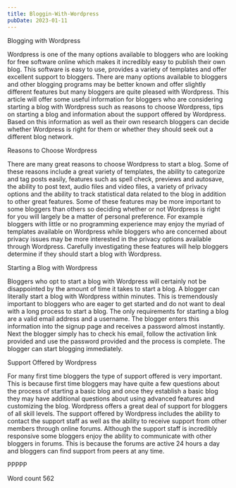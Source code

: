 ```yaml
---
title: Bloggin-With-Wordpress
pubDate: 2023-01-11
---
```


Blogging with Wordpress

Wordpress is one of the many options available to bloggers who are looking for free software online which makes it incredibly easy to publish their own blog. This software is easy to use, provides a variety of templates and offer excellent support to bloggers. There are many options available to bloggers and other blogging programs may be better known and offer slightly different features but many bloggers are quite pleased with Wordpress. This article will offer some useful information for bloggers who are considering starting a blog with Wordpress such as reasons to choose Wordpress, tips on starting a blog and information about the support offered by Wordpress. Based on this information as well as their own research bloggers can decide whether Wordpress is right for them or whether they should seek out a different blog network. 

Reasons to Choose Wordpress

There are many great reasons to choose Wordpress to start a blog. Some of these reasons include a great variety of templates, the ability to categorize and tag posts easily, features such as spell check, previews and autosave, the ability to post text, audio files and video files, a variety of privacy options and the ability to track statistical data related to the blog in addition to other great features. Some of these features may be more important to some bloggers than others so deciding whether or not Wordpress is right for you will largely be a matter of personal preference. For example bloggers with little or no programming experience may enjoy the myriad of templates available on Wordpress while bloggers who are concerned about privacy issues may be more interested in the privacy options available through Wordpress. Carefully investigating these features will help bloggers determine if they should start a blog with Wordpress. 

Starting a Blog with Wordpress

Bloggers who opt to start a blog with Wordpress will certainly not be disappointed by the amount of time it takes to start a blog. A blogger can literally start a blog with Wordpress within minutes. This is tremendously important to bloggers who are eager to get started and do not want to deal with a long process to start a blog. The only requirements for starting a blog are a valid email address and a username. The blogger enters this information into the signup page and receives a password almost instantly. Next the blogger simply has to check his email, follow the activation link provided and use the password provided and the process is complete. The blogger can start blogging immediately. 

Support Offered by Wordpress

For many first time bloggers the type of support offered is very important. This is because first time bloggers may have quite a few questions about the process of starting a basic blog and once they establish a basic blog they may have additional questions about using advanced features and customizing the blog. Wordpress offers a great deal of support for bloggers of all skill levels. The support offered by Wordpress includes the ability to contact the support staff as well as the ability to receive support from other members through online forums. Although the support staff is incredibly responsive some bloggers enjoy the ability to communicate with other bloggers in forums. This is because the forums are active 24 hours a day and bloggers can find support from peers at any time. 

PPPPP

Word count 562